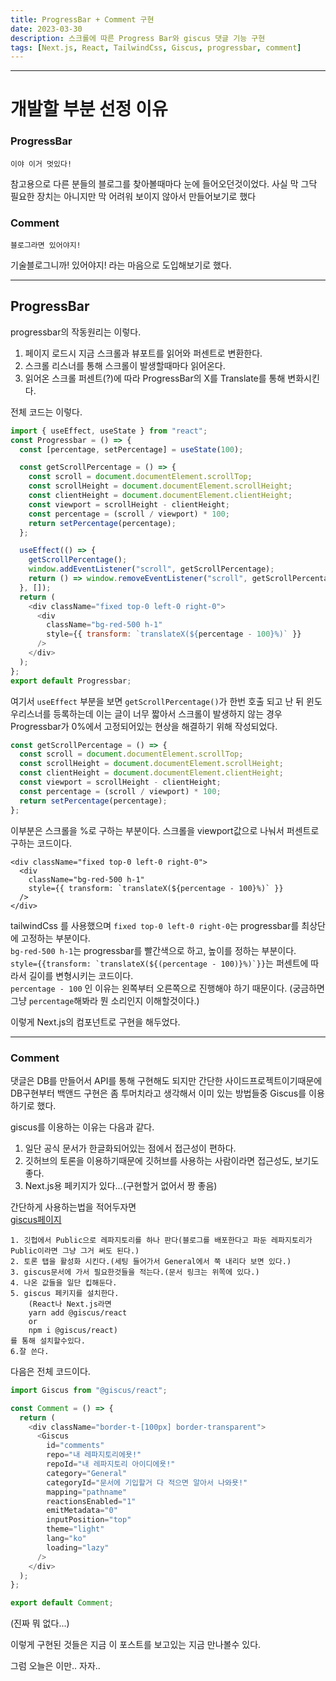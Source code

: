 ```yaml
---
title: ProgressBar + Comment 구현
date: 2023-03-30
description: 스크롤에 따른 Progress Bar와 giscus 댓글 기능 구현
tags: [Next.js, React, TailwindCss, Giscus, progressbar, comment]
---
```


---

# 개발할 부분 선정 이유

### ProgressBar

    이야 이거 멋있다!

참고용으로 다른 분들의 블로그를 찾아볼때마다 눈에 들어오던것이었다.
사실 막 그닥 필요한 장치는 아니지만 막 어려워 보이지 않아서 만들어보기로 했다

### Comment

    블로그라면 있어야지!

기술블로그니까! 있어야지! 라는 마음으로 도입해보기로 했다.

---

## ProgressBar

progressbar의 작동원리는 이렇다.

1. 페이지 로드시 지금 스크롤과 뷰포트를 읽어와 퍼센트로 변환한다.
2. 스크롤 리스너를 통해 스크롤이 발생할때마다 읽어온다.
3. 읽어온 스크롤 퍼센트(?)에 따라 ProgressBar의 X를 Translate를 통해 변화시킨다.

전체 코드는 이렇다.

```javascript
import { useEffect, useState } from "react";
const Progressbar = () => {
  const [percentage, setPercentage] = useState(100);

  const getScrollPercentage = () => {
    const scroll = document.documentElement.scrollTop;
    const scrollHeight = document.documentElement.scrollHeight;
    const clientHeight = document.documentElement.clientHeight;
    const viewport = scrollHeight - clientHeight;
    const percentage = (scroll / viewport) * 100;
    return setPercentage(percentage);
  };

  useEffect(() => {
    getScrollPercentage();
    window.addEventListener("scroll", getScrollPercentage);
    return () => window.removeEventListener("scroll", getScrollPercentage);
  }, []);
  return (
    <div className="fixed top-0 left-0 right-0">
      <div
        className="bg-red-500 h-1"
        style={{ transform: `translateX(${percentage - 100}%)` }}
      />
    </div>
  );
};
export default Progressbar;
```

여기서 `useEffect` 부분을 보면 `getScrollPercentage()`가 한번 호출 되고 난 뒤 윈도우리스너를 등록하는데
이는 글이 너무 짧아서 스크롤이 발생하지 않는 경우 Progressbar가 0%에서 고정되어있는 현상을 해결하기 위해 작성되었다.

```javascript
const getScrollPercentage = () => {
  const scroll = document.documentElement.scrollTop;
  const scrollHeight = document.documentElement.scrollHeight;
  const clientHeight = document.documentElement.clientHeight;
  const viewport = scrollHeight - clientHeight;
  const percentage = (scroll / viewport) * 100;
  return setPercentage(percentage);
};
```

이부분은 스크롤을 %로 구하는 부분이다.
스크롤을 viewport값으로 나눠서 퍼센트로 구하는 코드이다.

```
<div className="fixed top-0 left-0 right-0">
  <div
    className="bg-red-500 h-1"
    style={{ transform: `translateX(${percentage - 100}%)` }}
  />
</div>
```

tailwindCss 를 사용했으며
`fixed top-0 left-0 right-0`는 progressbar를 최상단에 고정하는 부분이다.  
`bg-red-500 h-1`는 progressbar를 빨간색으로 하고, 높이를 정하는 부분이다.  
`` style={{transform: `translateX(${(percentage - 100)}%)`}} ``는 퍼센트에 따라서 길이를 변형시키는 코드이다.  
`percentage - 100` 인 이유는 왼쪽부터 오른쪽으로 진행해야 하기 때문이다.
(궁금하면 그냥 `percentage`해봐라 뭔 소리인지 이해할것이다.)

이렇게 Next.js의 컴포넌트로 구현을 해두었다.

---

### Comment

댓글은 DB를 만들어서 API를 통해 구현해도 되지만 간단한 사이드프로젝트이기때문에 DB구현부터 백앤드 구현은 좀 투머치라고 생각해서 이미 있는 방법들중 Giscus를 이용하기로 했다.

giscus를 이용하는 이유는 다음과 같다.

1. 일단 공식 문서가 한글화되어있는 점에서 접근성이 편하다.
2. 깃허브의 토론을 이용하기때문에 깃허브를 사용하는 사람이라면 접근성도, 보기도 좋다.
3. Next.js용 페키지가 있다...(구현할거 없어서 짱 좋음)

간단하게 사용하는법을 적어두자면  
[giscus페이지](https://giscus.app/ko)

    1. 깃헙에서 Public으로 레파지토리를 하나 판다(블로그를 배포한다고 파둔 레파지토리가 Public이라면 그냥 그거 써도 된다.)
    2. 토론 탭을 활성화 시킨다.(세팅 들어가서 General에서 쭉 내리다 보면 있다.)
    3. giscus문서에 가서 필요한것들을 적는다.(문서 링크는 위쪽에 있다.)
    4. 나온 값들을 일단 킵해둔다.
    5. giscus 페키지를 설치한다.
    	(React나 Next.js라면
    	yarn add @giscus/react
    	or
    	npm i @giscus/react)
    를 통해 설치할수있다.
    6.잘 쓴다.

다음은 전체 코드이다.

```javascript
import Giscus from "@giscus/react";

const Comment = () => {
  return (
    <div className="border-t-[100px] border-transparent">
      <Giscus
        id="comments"
        repo="내 레파지토리에욧!"
        repoId="내 레파지토리 아이디에욧!"
        category="General"
        categoryId="문서에 기입할거 다 적으면 알아서 나와욧!"
        mapping="pathname"
        reactionsEnabled="1"
        emitMetadata="0"
        inputPosition="top"
        theme="light"
        lang="ko"
        loading="lazy"
      />
    </div>
  );
};

export default Comment;
```

(진짜 뭐 없다...)

이렇게 구현된 것들은 지금 이 포스트를 보고있는 지금 만나볼수 있다.

그럼 오늘은 이만.. 자자..
